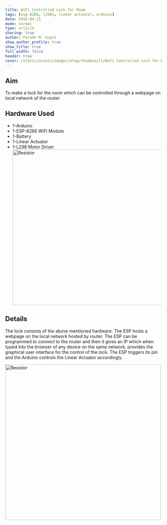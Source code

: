 ```yaml
---
title: WiFi Controlled Lock for Room
tags: [esp-8266, l298n, linear actuator, arduino]
date: 2016-04-15
mode: normal
type: article
sharing: true
author: Parakh M. Gupta
show_author_profile: true
show_title: true
full_width: false
header: true
cover: /static/assets/images/blog/thumbnails/WiFi Controlled Lock for Room.png
---
```


## Aim

To make a lock for the room which can be controlled through a webpage on local network of the router.

## Hardware Used

- 1-Arduino
- 1-ESP-8266 WiFi Module
- 1-Battery
- 1-Linear Actuator
- 1-L298 Motor Driver
  <Image src="/static/assets/images/blog/thumbnails/WiFi Controlled Lock for Room.png" alt="Resistor" width='500' height='500'>

## Details

The lock consists of the above mentioned hardware. The ESP hosts a webpage on the local network hosted by router. The ESP can be programmed to connect to the router and then it gives an IP which when typed into the browser of any device on the same network, provides the graphical user interface for the control of the lock. The ESP triggers its pin and the Arduino controls the Linear Actuator accordingly.

<Image src="/static/assets/images/blog/Wifi-controlled-lock/1.png" alt="Resistor" width='500' height='500'>

<EmbedItem url="https://www.youtube.com/embed/1R6iNJImTr0" />
